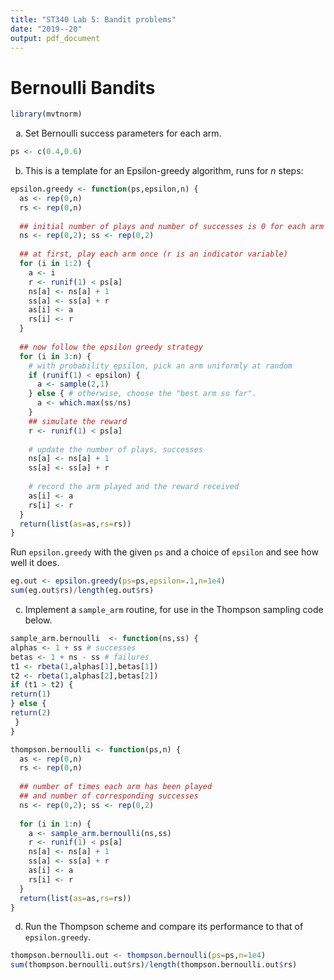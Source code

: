 ```yaml
---
title: "ST340 Lab 5: Bandit problems"
date: "2019--20"
output: pdf_document
---
```

# Bernoulli Bandits

```r
library(mvtnorm)
```
(a) Set Bernoulli success parameters for each arm.
```r
ps <- c(0.4,0.6)
```

(b) This is a template for an Epsilon-greedy algorithm, runs for $n$ steps:
```r
epsilon.greedy <- function(ps,epsilon,n) {
  as <- rep(0,n)
  rs <- rep(0,n)
  
  ## initial number of plays and number of successes is 0 for each arm
  ns <- rep(0,2); ss <- rep(0,2)
  
  ## at first, play each arm once (r is an indicator variable)
  for (i in 1:2) {
    a <- i
    r <- runif(1) < ps[a]
    ns[a] <- ns[a] + 1
    ss[a] <- ss[a] + r
    as[i] <- a
    rs[i] <- r
  }
  
  ## now follow the epsilon greedy strategy
  for (i in 3:n) {
    # with probability epsilon, pick an arm uniformly at random
    if (runif(1) < epsilon) {
      a <- sample(2,1)
    } else { # otherwise, choose the "best arm so far".
      a <- which.max(ss/ns)
    }
    ## simulate the reward
    r <- runif(1) < ps[a]
    
    # update the number of plays, successes
    ns[a] <- ns[a] + 1
    ss[a] <- ss[a] + r
    
    # record the arm played and the reward received
    as[i] <- a
    rs[i] <- r
  }
  return(list(as=as,rs=rs))
}
```
Run `epsilon.greedy` with the given `ps` and a choice of `epsilon` and see how well it does.
```r
eg.out <- epsilon.greedy(ps=ps,epsilon=.1,n=1e4)
sum(eg.out$rs)/length(eg.out$rs)
```
(c) Implement a `sample_arm` routine, for use in the Thompson sampling code below.
```r
sample_arm.bernoulli  <- function(ns,ss) {
alphas <- 1 + ss # successes
betas <- 1 + ns - ss # failures
t1 <- rbeta(1,alphas[1],betas[1])
t2 <- rbeta(1,alphas[2],betas[2])
if (t1 > t2) {
return(1)
} else {
return(2)
 }
}
```

``` r
thompson.bernoulli <- function(ps,n) {
  as <- rep(0,n)
  rs <- rep(0,n)
  
  ## number of times each arm has been played
  ## and number of corresponding successes
  ns <- rep(0,2); ss <- rep(0,2)
  
  for (i in 1:n) {
    a <- sample_arm.bernoulli(ns,ss)
    r <- runif(1) < ps[a]
    ns[a] <- ns[a] + 1
    ss[a] <- ss[a] + r
    as[i] <- a
    rs[i] <- r
  }
  return(list(as=as,rs=rs))
}
```

(d) Run the Thompson scheme and compare its performance to that of `epsilon.greedy`.
```r
thompson.bernoulli.out <- thompson.bernoulli(ps=ps,n=1e4)
sum(thompson.bernoulli.out$rs)/length(thompson.bernoulli.out$rs)
```
